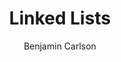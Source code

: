 ---
title: "Linked Lists"
publishedAt: "2022-01-01T00:00:00"
description: "todo"
author: "Benjamin Carlson"
updatedAt: "2022-01-01T00:00:00"
---